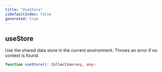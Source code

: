 ```yaml
---
title: "UseStore"
isDefaultIndex: false
generated: true
---
```



<!-- This file was generated from the CommandKit source. Do not modify. Instead, re-run the "docgen" script -->


## useStore

<GenerationInfo sourceFile="packages/commandkit/src/context/async-context.ts" sourceLine="140" packageName="commandkit" />

Use the shared data store in the current environment. Throws an error if no context is found.

```ts title="Signature"
function useStore(): Collection<any, any>
```
